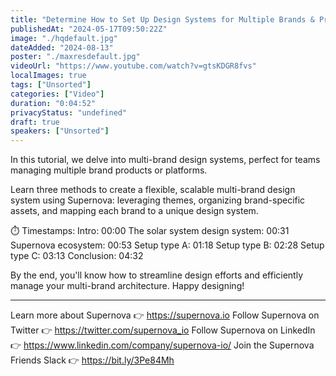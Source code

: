 ```yaml
---
title: "Determine How to Set Up Design Systems for Multiple Brands & Products | Supernova 101"
publishedAt: "2024-05-17T09:50:22Z"
image: "./hqdefault.jpg"
dateAdded: "2024-08-13"
poster: "./maxresdefault.jpg"
videoUrl: "https://www.youtube.com/watch?v=gtsKDGR8fvs"
localImages: true
tags: ["Unsorted"]
categories: ["Video"]
duration: "0:04:52"
privacyStatus: "undefined"
draft: true
speakers: ["Unsorted"]
---
```

In this tutorial, we delve into multi-brand design systems, perfect for teams managing multiple brand products or platforms. 

Learn three methods to create a flexible, scalable multi-brand design system using Supernova: leveraging themes, organizing brand-specific assets, and mapping each brand to a unique design system. 

⏱️ Timestamps:
Intro: 00:00
The solar system design system: 00:31
Supernova ecosystem: 00:53
Setup type A: 01:18
Setup type B: 02:28
Setup type C: 03:13
Conclusion: 04:32

By the end, you'll know how to streamline design efforts and efficiently manage your multi-brand architecture. Happy designing!

----------
Learn more about Supernova 👉 https://supernova.io
Follow Supernova on Twitter 👉  https://twitter.com/supernova_io
Follow Supernova on LinkedIn 👉 https://www.linkedin.com/company/supernova-io/
Join the Supernova Friends Slack 👉 https://bit.ly/3Pe84Mh
